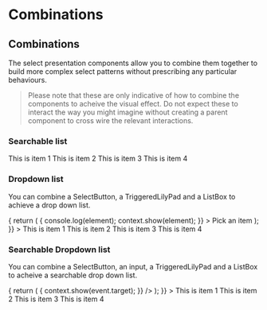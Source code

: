 # Combinations


## Combinations

The select presentation components allow you to combine them together to build more complex select patterns without prescribing any particular behaviours.

> Please note that these are only indicative of how to combine the components to acheive the visual effect. Do not expect these to interact the way you might imagine without creating a parent component to cross wire the relevant interactions.

### Searchable list

&#x20;This is item 1 This is item 2 This is item 3 This is item 4

### Dropdown list

You can combine a SelectButton, a TriggeredLilyPad and a ListBox to achieve a drop down list.

{ return ( { console.log(element); context.show(element); \}} > Pick an item ); \}} > This is item 1 This is item 2 This is item 3 This is item 4

### Searchable Dropdown list

You can combine a SelectButton, an input, a TriggeredLilyPad and a ListBox to acheive a searchable drop down list.

{ return (  { context.show(event.target); \}} /> ); \}} > This is item 1 This is item 2 This is item 3 This is item 4
